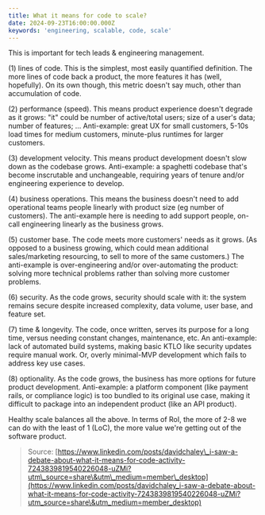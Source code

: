```yaml
---
title: What it means for code to scale?
date: 2024-09-23T16:00:00.000Z
keywords: 'engineering, scalable, code, scale'
---
```


This is important for tech leads & engineering management.

(1) lines of code.
This is the simplest, most easily quantified definition. The more lines of 
code back a product, the more features it has (well, hopefully). On its 
own though, this metric doesn't say much, other than accumulation of 
code.

(2) performance (speed).
This means product experience doesn't degrade as it grows: "it" could be 
number of active/total users; size of a user's data; number of features;
 … Anti-example: great UX for small customers, 5-10s load times for 
medium customers, minute-plus runtimes for larger customers.

(3) development velocity.
This means product development doesn't slow down as the codebase grows. Anti-example: a spaghetti codebase that's become inscrutable and unchangeable, requiring years of tenure and/or engineering experience to develop.

(4) business operations.
This means the business doesn't need to add operational teams people 
linearly with product size (eg number of customers). The anti-example 
here is needing to add support people, on-call engineering linearly as 
the business grows.

(5) customer base.
The code meets more customers' needs as it grows. (As opposed to a business
 growing, which could mean additional sales/marketing resourcing, to 
sell to more of the same customers.) The anti-example is 
over-engineering and/or over-automating the product: solving more 
technical problems rather than solving more customer problems.

(6) security.
As the code grows, security should scale with it: the system remains 
secure despite increased complexity, data volume, user base, and feature set.

(7) time & longevity.
The code, once written, serves its purpose for a long time, versus needing 
constant changes, maintenance, etc. An anti-example: lack of automated 
build systems, making basic KTLO like security updates require manual 
work. Or, overly minimal-MVP development which fails to address key use 
cases.

(8) optionality.
As the code grows, the business has more options for future product 
development. Anti-example: a platform component (like payment rails, or 
compliance logic) is too bundled to its original use case, making it 
difficult to package into an independent product (like an API product).

Healthy scale balances all the above. In terms of RoI, the more of 2-8 we can 
do with the least of 1 (LoC), the more value we're getting out of the 
software product.

> Source: [https://www.linkedin.com/posts/davidchaley\_i-saw-a-debate-about-what-it-means-for-code-activity-7243839819540226048-uZMi?utm\_source=share\&utm\_medium=member\_desktop](https://www.linkedin.com/posts/davidchaley_i-saw-a-debate-about-what-it-means-for-code-activity-7243839819540226048-uZMi?utm_source=share\&utm_medium=member_desktop)
>
